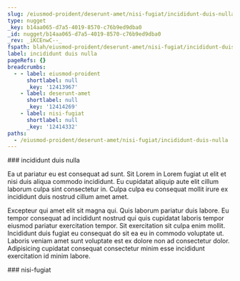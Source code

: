 ```yaml
---
slug: /eiusmod-proident/deserunt-amet/nisi-fugiat/incididunt-duis-nulla
type: nugget
_key: b14aa065-d7a5-4019-8570-c76b9ed9dba0
_id: nugget/b14aa065-d7a5-4019-8570-c76b9ed9dba0
_rev: _iKCEnwC--_
fspath: blah/eiusmod-proident/deserunt-amet/nisi-fugiat/incididunt-duis-nulla.md
label: incididunt duis nulla
pageRefs: {}
breadcrumbs:
  - - label: eiusmod-proident
      shortlabel: null
      _key: '12413967'
    - label: deserunt-amet
      shortlabel: null
      _key: '12414269'
    - label: nisi-fugiat
      shortlabel: null
      _key: '12414332'
paths:
  - /eiusmod-proident/deserunt-amet/nisi-fugiat/incididunt-duis-nulla
---
```


<NuggetArea>
<Nugget slug="/eiusmod-proident/deserunt-amet/nisi-fugiat/incididunt-duis-nulla" type="nugget" _key="b14aa065-d7a5-4019-8570-c76b9ed9dba0" _id="nugget/b14aa065-d7a5-4019-8570-c76b9ed9dba0" _rev="_iKCEnwC--_" fspath="blah/eiusmod-proident/deserunt-amet/nisi-fugiat/incididunt-duis-nulla.md" label="incididunt duis nulla" paths="/eiusmod-proident/deserunt-amet/nisi-fugiat/incididunt-duis-nulla">
<NuggetBody>
### incididunt duis nulla

Ea ut pariatur eu est consequat ad sunt. Sit Lorem in Lorem fugiat ut elit et nisi duis aliqua commodo incididunt. Eu cupidatat aliquip aute elit cillum laborum culpa sint consectetur in. Culpa culpa eu consequat mollit irure ex incididunt duis nostrud cillum amet amet.

Excepteur qui amet elit sit magna qui. Quis laborum pariatur duis labore. Eu tempor consequat ad incididunt nostrud qui quis cupidatat laboris tempor eiusmod pariatur exercitation tempor. Sit exercitation sit culpa enim mollit. Incididunt duis fugiat eu consequat do sit ea eu in commodo voluptate ut. Laboris veniam amet sunt voluptate est ex dolore non ad consectetur dolor. Adipisicing cupidatat consequat consectetur minim esse incididunt exercitation id minim labore.

</NuggetBody>
<Breadcrumbs>
<Crumbs>
<Crumb _key="12413967" label="eiusmod-proident" /><Crumb _key="12414269" label="deserunt-amet" /><Crumb _key="12414332" label="nisi-fugiat" />
</Crumbs>
</Breadcrumbs>
</Nugget>

<NuggetsInbound>
</NuggetsInbound>
<NuggetsOutbound>
</NuggetsOutbound>
</NuggetArea>
<PassagesInbound>
<Passage direction="inbound" type="passage" _key="12414332" _id="passage/12414332" _rev="_iKCEnwC---" label="nisi-fugiat" passage="nisi-fugiat" fspath="blah/eiusmod-proident/deserunt-amet/nisi-fugiat" paths="/eiusmod-proident/deserunt-amet/nisi-fugiat" slug="/eiusmod-proident/deserunt-amet/nisi-fugiat">
<NuggetBody>
### nisi-fugiat

</NuggetBody>
<Breadcrumbs>
<Crumbs>
<Crumb _key="12413967" label="eiusmod-proident" /><Crumb _key="12414269" label="deserunt-amet" />
</Crumbs>
</Breadcrumbs>
</Passage>

</PassagesInbound>
<PassagesOutbound>
</PassagesOutbound>